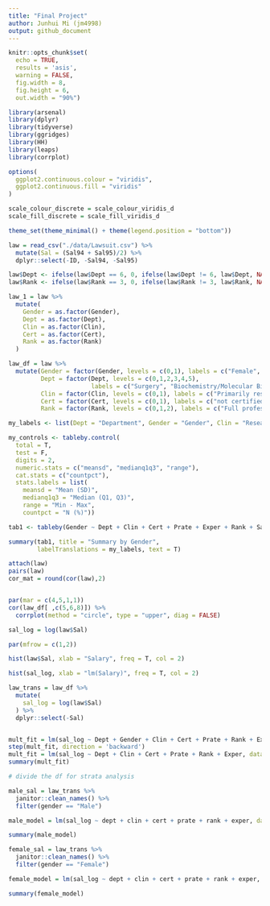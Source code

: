 ```yaml
---
title: "Final Project"
author: Junhui Mi (jm4998)
output: github_document
---
```


```r
knitr::opts_chunk$set(
  echo = TRUE,
  results = 'asis',
  warning = FALSE,
  fig.width = 8,
  fig.height = 6,
  out.width = "90%")

library(arsenal)
library(dplyr)
library(tidyverse)
library(ggridges)
library(HH)
library(leaps)
library(corrplot)

options(
  ggplot2.continuous.colour = "viridis",
  ggplot2.continuous.fill = "viridis"
)

scale_colour_discrete = scale_colour_viridis_d
scale_fill_discrete = scale_fill_viridis_d

theme_set(theme_minimal() + theme(legend.position = "bottom"))
```


```r
law = read_csv("./data/Lawsuit.csv") %>%
  mutate(Sal = (Sal94 + Sal95)/2) %>%
  dplyr::select(-ID, -Sal94, -Sal95)

law$Dept <- ifelse(law$Dept == 6, 0, ifelse(law$Dept != 6, law$Dept, NA))
law$Rank <- ifelse(law$Rank == 3, 0, ifelse(law$Rank != 3, law$Rank, NA))

law_1 = law %>%
  mutate(
    Gender = as.factor(Gender),
    Dept = as.factor(Dept),
    Clin = as.factor(Clin),
    Cert = as.factor(Cert),
    Rank = as.factor(Rank)
  )

law_df = law %>%
  mutate(Gender = factor(Gender, levels = c(0,1), labels = c("Female", "Male")),
         Dept = factor(Dept, levels = c(0,1,2,3,4,5), 
                       labels = c("Surgery", "Biochemistry/Molecular Biology", "Physiology", "Genetics", "Pediatrics", "Medicine")),
         Clin = factor(Clin, levels = c(0,1), labels = c("Primarily research emphasis", "Primarily clinical emphasis")),
         Cert = factor(Cert, levels = c(0,1), labels = c("not certified", "Board certified")),
         Rank = factor(Rank, levels = c(0,1,2), labels = c("Full professor", "Assistant", "Associate")))

my_labels <- list(Dept = "Department", Gender = "Gender", Clin = "Research/Clinical emphasis", Cert = "Not/Board Certificated", Prate = "Publication rate", Exper = "Experience(years)", Rank = "Title", Sal = "Average Salary in 1994-1995")

my_controls <- tableby.control(
  total = T,
  test = F, 
  digits = 2,
  numeric.stats = c("meansd", "medianq1q3", "range"),
  cat.stats = c("countpct"),
  stats.labels = list(
    meansd = "Mean (SD)",
    medianq1q3 = "Median (Q1, Q3)",
    range = "Min - Max",
    countpct = "N (%)"))

tab1 <- tableby(Gender ~ Dept + Clin + Cert + Prate + Exper + Rank + Sal, data = law_df, control = my_controls)

summary(tab1, title = "Summary by Gender", 
        labelTranslations = my_labels, text = T)
```

```r
attach(law)
pairs(law)
cor_mat = round(cor(law),2)


par(mar = c(4,5,1,1))
cor(law_df[ ,c(5,6,8)]) %>% 
  corrplot(method = "circle", type = "upper", diag = FALSE)

sal_log = log(law$Sal)

par(mfrow = c(1,2))

hist(law$Sal, xlab = "Salary", freq = T, col = 2)

hist(sal_log, xlab = "lm(Salary)", freq = T, col = 2)

```

```r
law_trans = law_df %>%
  mutate(
    sal_log = log(law$Sal)
  ) %>% 
  dplyr::select(-Sal)


mult_fit = lm(sal_log ~ Dept + Gender + Clin + Cert + Prate + Rank + Exper, data = law_trans)
step(mult_fit, direction = 'backward')
mult_fit = lm(sal_log ~ Dept + Clin + Cert + Prate + Rank + Exper, data = law_trans)
summary(mult_fit)
```

```r
# divide the df for strata analysis

male_sal = law_trans %>% 
  janitor::clean_names() %>% 
  filter(gender == "Male")

male_model = lm(sal_log ~ dept + clin + cert + prate + rank + exper, data = male_sal)

summary(male_model)

female_sal = law_trans %>% 
  janitor::clean_names() %>% 
  filter(gender == "Female")

female_model = lm(sal_log ~ dept + clin + cert + prate + rank + exper, data = female_sal)

summary(female_model)

```

